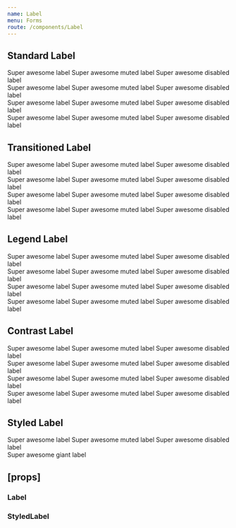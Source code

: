 ```yaml
---
name: Label
menu: Forms
route: /components/Label
---
```



<PageTitle src="components/Form/Label" title="Label" />

## Standard Label

<Playground>
  <ThemeWrapper>
    <Label strength="standard">Super awesome label</Label>
    <Label muted strength="standard">
      Super awesome muted label
    </Label>
    <Label disabled strength="standard">
      Super awesome disabled label
    </Label>
    <br />
    <Label strength="standard" validity="danger">
      Super awesome label
    </Label>
    <Label muted strength="standard" validity="danger">
      Super awesome muted label
    </Label>
    <Label disabled strength="standard" validity="danger">
      Super awesome disabled label
    </Label>
    <br />
    <Label strength="standard" validity="warning">
      Super awesome label
    </Label>
    <Label muted strength="standard" validity="warning">
      Super awesome muted label
    </Label>
    <Label disabled strength="standard" validity="warning">
      Super awesome disabled label
    </Label>
    <br />
    <Label strength="standard" validity="success">
      Super awesome label
    </Label>
    <Label muted strength="standard" validity="success">
      Super awesome muted label
    </Label>
    <Label disabled strength="standard" validity="success">
      Super awesome disabled label
    </Label>
  </ThemeWrapper>
</Playground>

## Transitioned Label

<Playground>
  <ThemeWrapper>
    <Label strength="transitioned">Super awesome label</Label>
    <Label muted strength="transitioned">
      Super awesome muted label
    </Label>
    <Label disabled strength="transitioned">
      Super awesome disabled label
    </Label>
    <br />
    <Label strength="transitioned" validity="danger">
      Super awesome label
    </Label>
    <Label muted strength="transitioned" validity="danger">
      Super awesome muted label
    </Label>
    <Label disabled strength="transitioned" validity="danger">
      Super awesome disabled label
    </Label>
    <br />
    <Label strength="transitioned" validity="warning">
      Super awesome label
    </Label>
    <Label muted strength="transitioned" validity="warning">
      Super awesome muted label
    </Label>
    <Label disabled strength="transitioned" validity="warning">
      Super awesome disabled label
    </Label>
    <br />
    <Label strength="transitioned" validity="success">
      Super awesome label
    </Label>
    <Label muted strength="transitioned" validity="success">
      Super awesome muted label
    </Label>
    <Label disabled strength="transitioned" validity="success">
      Super awesome disabled label
    </Label>
  </ThemeWrapper>
</Playground>

## Legend Label

<Playground>
  <ThemeWrapper>
    <Label strength="legend">Super awesome label</Label>
    <Label muted strength="legend">
      Super awesome muted label
    </Label>
    <Label disabled strength="legend">
      Super awesome disabled label
    </Label>
    <br />
    <Label strength="legend" validity="danger">
      Super awesome label
    </Label>
    <Label muted strength="legend" validity="danger">
      Super awesome muted label
    </Label>
    <Label disabled strength="legend" validity="danger">
      Super awesome disabled label
    </Label>
    <br />
    <Label strength="legend" validity="warning">
      Super awesome label
    </Label>
    <Label muted strength="legend" validity="warning">
      Super awesome muted label
    </Label>
    <Label disabled strength="legend" validity="warning">
      Super awesome disabled label
    </Label>
    <br />
    <Label strength="legend" validity="success">
      Super awesome label
    </Label>
    <Label muted strength="legend" validity="success">
      Super awesome muted label
    </Label>
    <Label disabled strength="legend" validity="success">
      Super awesome disabled label
    </Label>
  </ThemeWrapper>
</Playground>

## Contrast Label

<Playground>
  <ThemeWrapper contrast>
    <Label contrast strength="standard">
      Super awesome label
    </Label>
    <Label contrast muted strength="standard">
      Super awesome muted label
    </Label>
    <Label contrast disabled strength="standard">
      Super awesome disabled label
    </Label>
    <br />
    <Label contrast strength="standard" validity="danger">
      Super awesome label
    </Label>
    <Label contrast muted strength="standard" validity="danger">
      Super awesome muted label
    </Label>
    <Label contrast disabled strength="standard" validity="danger">
      Super awesome disabled label
    </Label>
    <br />
    <Label contrast strength="standard" validity="warning">
      Super awesome label
    </Label>
    <Label contrast muted strength="standard" validity="warning">
      Super awesome muted label
    </Label>
    <Label contrast disabled strength="standard" validity="warning">
      Super awesome disabled label
    </Label>
    <br />
    <Label contrast strength="standard" validity="success">
      Super awesome label
    </Label>
    <Label contrast muted strength="standard" validity="success">
      Super awesome muted label
    </Label>
    <Label contrast disabled strength="standard" validity="success">
      Super awesome disabled label
    </Label>
  </ThemeWrapper>
</Playground>

## Styled Label

<Playground>
  <StyledLabel mutedTextColor="#81BCFF" strength="standard" textColor="#0060ce">
    Super awesome label
  </StyledLabel>
  <StyledLabel muted mutedTextColor="#81BCFF" strength="standard" textColor="#0060ce">
    Super awesome muted label
  </StyledLabel>
  <StyledLabel disabled mutedTextColor="#81BCFF" strength="standard" textColor="#0060ce">
    Super awesome disabled label
  </StyledLabel>
  <br />
  <StyledLabel muted fontSize={20} lineHeight={24} unthemed={false}>
    Super awesome giant label
  </StyledLabel>
</Playground>

## \[props\]

### Label

<Props of={Label} />

### StyledLabel

<Props of={StyledLabel} />
